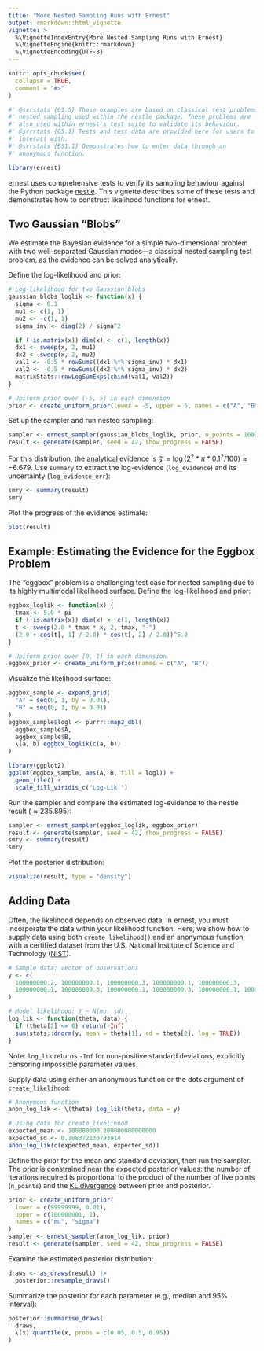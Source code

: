 ```yaml
---
title: "More Nested Sampling Runs with Ernest"
output: rmarkdown::html_vignette
vignette: >
  %\VignetteIndexEntry{More Nested Sampling Runs with Ernest}
  %\VignetteEngine{knitr::rmarkdown}
  %\VignetteEncoding{UTF-8}
---
```

```r
knitr::opts_chunk$set(
  collapse = TRUE,
  comment = "#>"
)
```

```r
#' @srrstats {G1.5} These examples are based on classical test problems for
#' nested sampling used within the nestle package. These problems are
#' also used within ernest's test suite to validate its behaviour.
#' @srrstats {G5.1} Tests and test data are provided here for users to
#' interact with.
#' @srrstats {BS1.1} Demonstrates how to enter data through an
#' anonymous function.
```

```r
library(ernest)
```

ernest uses comprehensive tests to verify its sampling behaviour against the Python package [nestle](https://github.com/kbarbary/nestle/blob/master/). This vignette describes some of these tests and demonstrates how to construct likelihood functions for ernest.

## Two Gaussian "Blobs"

We estimate the Bayesian evidence for a simple two-dimensional problem with two well-separated Gaussian modes—a classical nested sampling test problem, as the evidence can be solved analytically.

Define the log-likelihood and prior:

```r
# Log-likelihood for two Gaussian blobs
gaussian_blobs_loglik <- function(x) {
  sigma <- 0.1
  mu1 <- c(1, 1)
  mu2 <- -c(1, 1)
  sigma_inv <- diag(2) / sigma^2

  if (!is.matrix(x)) dim(x) <- c(1, length(x))
  dx1 <- sweep(x, 2, mu1)
  dx2 <- sweep(x, 2, mu2)
  val1 <- -0.5 * rowSums((dx1 %*% sigma_inv) * dx1)
  val2 <- -0.5 * rowSums((dx2 %*% sigma_inv) * dx2)
  matrixStats::rowLogSumExps(cbind(val1, val2))
}

# Uniform prior over [-5, 5] in each dimension
prior <- create_uniform_prior(lower = -5, upper = 5, names = c("A", "B"))
```

Set up the sampler and run nested sampling:

```r
sampler <- ernest_sampler(gaussian_blobs_loglik, prior, n_points = 100)
result <- generate(sampler, seed = 42, show_progress = FALSE)
```

For this distribution, the analytical evidence is $\mathcal{Z} = \log(2^2 * \pi * 0.1^2 / 100) \approx -6.679$. Use `summary` to extract the log-evidence (`log_evidence`) and its uncertainty (`log_evidence_err`):

```r
smry <- summary(result)
smry
```

Plot the progress of the evidence estimate:

```r
plot(result)
```

## Example: Estimating the Evidence for the Eggbox Problem

The "eggbox" problem is a challenging test case for nested sampling due to its highly multimodal likelihood surface. Define the log-likelihood and prior:

```r
eggbox_loglik <- function(x) {
  tmax <- 5.0 * pi
  if (!is.matrix(x)) dim(x) <- c(1, length(x))
  t <- sweep(2.0 * tmax * x, 2, tmax, "-")
  (2.0 + cos(t[, 1] / 2.0) * cos(t[, 2] / 2.0))^5.0
}

# Uniform prior over [0, 1] in each dimension
eggbox_prior <- create_uniform_prior(names = c("A", "B"))
```

Visualize the likelihood surface:

```r
eggbox_sample <- expand.grid(
  "A" = seq(0, 1, by = 0.01),
  "B" = seq(0, 1, by = 0.01)
)
eggbox_sample$logl <- purrr::map2_dbl(
  eggbox_sample$A, 
  eggbox_sample$B, 
  \(a, b) eggbox_loglik(c(a, b))
)

library(ggplot2)
ggplot(eggbox_sample, aes(A, B, fill = logl)) +
  geom_tile() +
  scale_fill_viridis_c("Log-Lik.")
```

Run the sampler and compare the estimated log-evidence to the nestle result ($\approx 235.895$):

```r
sampler <- ernest_sampler(eggbox_loglik, eggbox_prior)
result <- generate(sampler, seed = 42, show_progress = FALSE)
smry <- summary(result)
smry
```

Plot the posterior distribution:

```r
visualize(result, type = "density")
```

## Adding Data

Often, the likelihood depends on observed data. In ernest, you must incorporate the data within your likelihood function. Here, we show how to supply data using both `create_likelihood()` and an anonymous function, with a certified dataset from the U.S. National Institute of Science and Technology ([NIST](https://www.itl.nist.gov/div898/strd/mcmc/mcmc01.html)).

```r
# Sample data: vector of observations
y <- c(
  100000000.2, 100000000.1, 100000000.3, 100000000.1, 100000000.3,
  100000000.1, 100000000.3, 100000000.1, 100000000.3, 100000000.1, 100000000.3
)

# Model likelihood: Y ~ N(mu, sd)
log_lik <- function(theta, data) {
  if (theta[2] <= 0) return(-Inf)
  sum(stats::dnorm(y, mean = theta[1], sd = theta[2], log = TRUE))
}
```

Note: `log_lik` returns `-Inf` for non-positive standard deviations, explicitly censoring impossible parameter values.

Supply data using either an anonymous function or the dots argument of `create_likelihood`:

```r
# Anonymous function
anon_log_lik <- \(theta) log_lik(theta, data = y) 

# Using dots for create_likelihood
expected_mean <- 100000000.200000000000000
expected_sd <- 0.108372230793914
anon_log_lik(c(expected_mean, expected_sd))
```

Define the prior for the mean and standard deviation, then run the sampler. The prior is constrained near the expected posterior values: the number of iterations required is proportional to the product of the number of live points (`n_points`) and the [KL divergence](https://en.wikipedia.org/wiki/Kullback–Leibler_divergence) between prior and posterior.

```r
prior <- create_uniform_prior(
  lower = c(99999999, 0.01),
  upper = c(100000001, 1),
  names = c("mu", "sigma")
)
sampler <- ernest_sampler(anon_log_lik, prior)
result <- generate(sampler, seed = 42, show_progress = FALSE)
```

Examine the estimated posterior distribution:

```r
draws <- as_draws(result) |>
  posterior::resample_draws()
```

Summarize the posterior for each parameter (e.g., median and 95% interval):

```r
posterior::summarise_draws(
  draws,
  \(x) quantile(x, probs = c(0.05, 0.5, 0.95))
)
```
